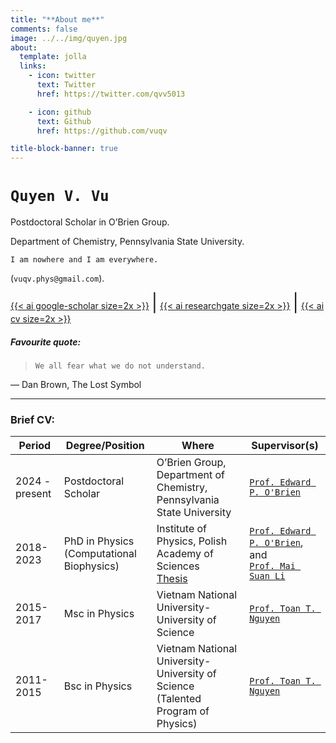 ```yaml
---
title: "**About me**"
comments: false
image: ../../img/quyen.jpg
about:
  template: jolla
  links:
    - icon: twitter
      text: Twitter
      href: https://twitter.com/qvv5013

    - icon: github
      text: Github
      href: https://github.com/vuqv

title-block-banner: true
---
```


# `Quyen V. Vu`

Postdoctoral Scholar in O’Brien Group.

Department of Chemistry, Pennsylvania State University.

`I am nowhere and I am everywhere.`

 (`vuqv.phys@gmail.com`).

[{{< ai google-scholar size=2x >}}](https://scholar.google.com/citations?user=T2l5tc0AAAAJ&hl=en){target="_blank"}
<span style="font-size:2em;">|</span>
[{{< ai researchgate size=2x >}}](https://www.researchgate.net/profile/Quyen-Vu-2?ev=hdr_xprf){target="_blank"}
<span style="font-size:2em;">|</span>
[{{< ai cv size=2x >}}](Curriculum_Vitae.pdf){target="_blank"}

##### Favourite quote:
> ```We all fear what we do not understand.```

― Dan Brown, The Lost Symbol

---------

### Brief CV:

<table class="table table-hover responsive-lg">
  <thead>
    <tr class="card-header">
      <th scope="col">Period        </th>
      <th scope="col">Degree/Position</th>
      <th scope="col">Where</th>
      <th scope="col">Supervisor(s)</th>
    </tr>
  </thead>
  <tbody>
      <tr >
      <td scope="row" class="text-center align-middle">
        2024 - present
      </td>
      <td class="text-center align-middle">
        Postdoctoral Scholar
      </td>
      <td class="text-center align-middle">
        O’Brien Group, Department of Chemistry, Pennsylvania State University
       </td>
      <td class="text-center align-middle">
        [`Prof. Edward P. O'Brien`](https://obrien22.vmhost.psu.edu/){target="_blank"}
      </td>
    </tr>

    <tr >
      <td scope="row" class="text-center align-middle">
        2018-2023
      </td>
      <td class="text-center align-middle">
        PhD in Physics <br>(Computational Biophysics)
      </td>
      <td class="text-center align-middle">
        Institute of Physics, Polish Academy of Sciences <br/> [Thesis](../../resources/Quyen_V__Vu_Thesis_2023.pdf){target="_blank"}
       </td>
      <td class="text-center align-middle">
        [`Prof. Edward P. O'Brien`](https://obrien22.vmhost.psu.edu/){target="_blank"},<br/> and <br/> [`Prof. Mai Suan Li`](http://info.ifpan.edu.pl/~masli/index.html){target="_blank"}
      </td>
    </tr>

    <tr >
      <td scope="row" class="text-center align-middle">
        2015-2017
      </td>
      <td class="text-center align-middle">
        Msc in Physics
      </td>
      <td class="text-center align-middle">
        Vietnam National University-University of Science
       </td>
      <td class="text-center align-middle">
        [`Prof. Toan T. Nguyen`](https://mscskeylab.hus.vnu.edu.vn/){target="_blank"}
      </td>
    </tr>

    <tr >
      <td scope="row" class="text-center align-middle">
        2011-2015
      </td>
      <td class="text-center align-middle">
        Bsc in Physics
      </td>
      <td class="text-center align-middle">
        Vietnam National University-University of Science <br /> (Talented Program of Physics)
        </td>
      <td class="text-center align-middle">
        [`Prof. Toan T. Nguyen`](https://mscskeylab.hus.vnu.edu.vn/){target="_blank"}
      </td>
    </tr>
  </tbody>
</table>

